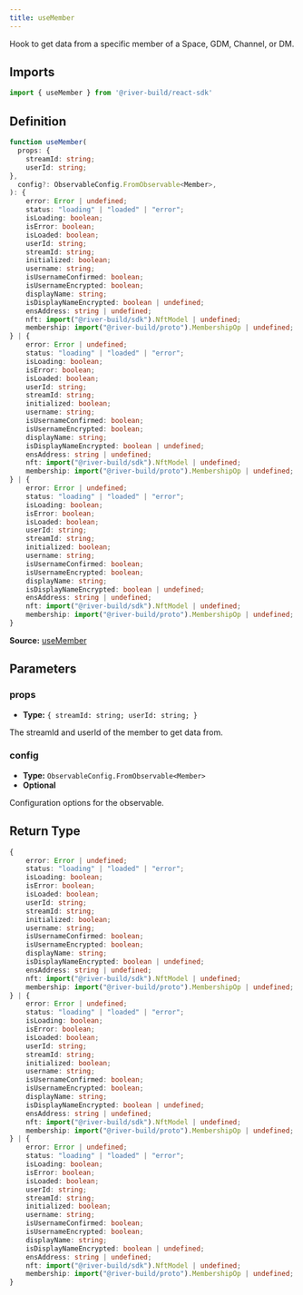 ```yaml
---
title: useMember
---
```

Hook to get data from a specific member of a Space, GDM, Channel, or DM.
## Imports

```ts
import { useMember } from '@river-build/react-sdk'
```

## Definition

```ts
function useMember(
  props: {
    streamId: string;
    userId: string;
},
  config?: ObservableConfig.FromObservable<Member>,
): {
    error: Error | undefined;
    status: "loading" | "loaded" | "error";
    isLoading: boolean;
    isError: boolean;
    isLoaded: boolean;
    userId: string;
    streamId: string;
    initialized: boolean;
    username: string;
    isUsernameConfirmed: boolean;
    isUsernameEncrypted: boolean;
    displayName: string;
    isDisplayNameEncrypted: boolean | undefined;
    ensAddress: string | undefined;
    nft: import("@river-build/sdk").NftModel | undefined;
    membership: import("@river-build/proto").MembershipOp | undefined;
} | {
    error: Error | undefined;
    status: "loading" | "loaded" | "error";
    isLoading: boolean;
    isError: boolean;
    isLoaded: boolean;
    userId: string;
    streamId: string;
    initialized: boolean;
    username: string;
    isUsernameConfirmed: boolean;
    isUsernameEncrypted: boolean;
    displayName: string;
    isDisplayNameEncrypted: boolean | undefined;
    ensAddress: string | undefined;
    nft: import("@river-build/sdk").NftModel | undefined;
    membership: import("@river-build/proto").MembershipOp | undefined;
} | {
    error: Error | undefined;
    status: "loading" | "loaded" | "error";
    isLoading: boolean;
    isError: boolean;
    isLoaded: boolean;
    userId: string;
    streamId: string;
    initialized: boolean;
    username: string;
    isUsernameConfirmed: boolean;
    isUsernameEncrypted: boolean;
    displayName: string;
    isDisplayNameEncrypted: boolean | undefined;
    ensAddress: string | undefined;
    nft: import("@river-build/sdk").NftModel | undefined;
    membership: import("@river-build/proto").MembershipOp | undefined;
}
```

**Source:** [useMember](https://github.com/river-build/river/blob/main/packages/react-sdk/src/useMember.ts)

## Parameters

### props

- **Type:** `{
    streamId: string;
    userId: string;
}`

The streamId and userId of the member to get data from.

### config

- **Type:** `ObservableConfig.FromObservable<Member>`
- **Optional**

Configuration options for the observable.

## Return Type

```ts
{
    error: Error | undefined;
    status: "loading" | "loaded" | "error";
    isLoading: boolean;
    isError: boolean;
    isLoaded: boolean;
    userId: string;
    streamId: string;
    initialized: boolean;
    username: string;
    isUsernameConfirmed: boolean;
    isUsernameEncrypted: boolean;
    displayName: string;
    isDisplayNameEncrypted: boolean | undefined;
    ensAddress: string | undefined;
    nft: import("@river-build/sdk").NftModel | undefined;
    membership: import("@river-build/proto").MembershipOp | undefined;
} | {
    error: Error | undefined;
    status: "loading" | "loaded" | "error";
    isLoading: boolean;
    isError: boolean;
    isLoaded: boolean;
    userId: string;
    streamId: string;
    initialized: boolean;
    username: string;
    isUsernameConfirmed: boolean;
    isUsernameEncrypted: boolean;
    displayName: string;
    isDisplayNameEncrypted: boolean | undefined;
    ensAddress: string | undefined;
    nft: import("@river-build/sdk").NftModel | undefined;
    membership: import("@river-build/proto").MembershipOp | undefined;
} | {
    error: Error | undefined;
    status: "loading" | "loaded" | "error";
    isLoading: boolean;
    isError: boolean;
    isLoaded: boolean;
    userId: string;
    streamId: string;
    initialized: boolean;
    username: string;
    isUsernameConfirmed: boolean;
    isUsernameEncrypted: boolean;
    displayName: string;
    isDisplayNameEncrypted: boolean | undefined;
    ensAddress: string | undefined;
    nft: import("@river-build/sdk").NftModel | undefined;
    membership: import("@river-build/proto").MembershipOp | undefined;
}
```
